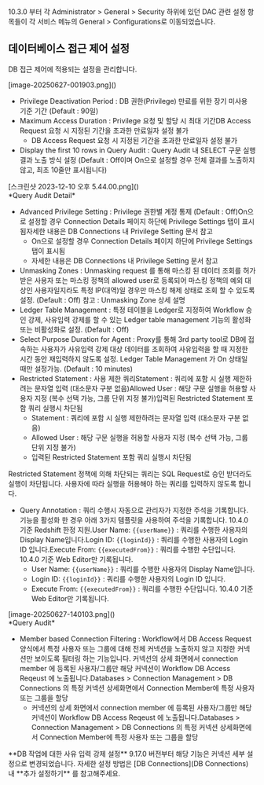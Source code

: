 
<Callout type="info">
10.3.0 부터 각 Administrator &gt; General &gt; Security 하위에 있던 DAC 관련 설정 항목들이 각 서비스 메뉴의 General &gt; Configurations로 이동되었습니다. 
</Callout>

## 데이터베이스 접근 제어 설정
DB 접근 제어에 적용되는 설정을 관리합니다.

<p align="center">
<div>[image-20250627-001903.png]()</div>
</p>

* Privilege Deactivation Period : DB 권한(Privilege) 만료를 위한 장기 미사용 기준 기간 (Default : 90일)
* Maximum Access Duration : Privilege 요청 및 할당 시 최대 기간DB Access Request 요청 시 지정된 기간을 초과한 만료일자 설정 불가
  * DB Access Request 요청 시 지정된 기간을 초과한 만료일자 설정 불가
* Display the first 10 rows in Query Audit : Query Audit 내 SELECT 구문 실행 결과 노출 방식 설정 (Default : Off이며 On으로 설정할 경우 전체 결과를 노출하지 않고, 최초 10줄만 표시됩니다)

<p align="center">
<div>[스크린샷 2023-12-10 오후 5.44.00.png]()</div>
*Query Audit Detail*
</p>

* Advanced Privilege Setting : Privilege 권한별 계정 통제 (Default : Off)On으로 설정할 경우 Connection Details 페이지 하단에 Privilege Settings 탭이 표시됨자세한 내용은 DB Connections 내 Privilege Setting 문서 참고
  * On으로 설정할 경우 Connection Details 페이지 하단에 Privilege Settings 탭이 표시됨
  * 자세한 내용은 DB Connections 내 Privilege Setting 문서 참고
* Unmasking Zones : Unmasking request 를 통해 마스킹 된 데이터 조회를 허가 받은 사용자 또는 마스킹 정책의 allowed user로 등록되어 마스킹 정책의 예외 대상인 사용자일지라도 특정 IP(대역)일 경우만 마스킹 해제 상태로 조회 할 수 있도록 설정.  (Default : Off) 참고 : Unmasking Zone 상세 설명
* Ledger Table Management : 특정 테이블을 Ledger로 지정하여 Workflow 승인 강제, 사유입력 강제를 할 수 있는 Ledger table management 기능의 활성화 또는 비활성화로 설정. (Default : Off)
* Select Purpose Duration for Agent : Proxy를 통해 3rd party tool로 DB에 접속하는 사용자가 사유입력 강제 대상 데이터를 조회하여 사유입력을 할 때 지정한 시간 동안 재입력하지 않도록 설정. Ledger Table Management 가 On 상태일 때만 설정가능. (Default : 10 minutes)
* Restricted Statement : 사용 제한 쿼리Statement : 쿼리에 포함 시 실행 제한하려는 문자열 입력 (대소문자 구분 없음)Allowed User : 해당 구문 실행을 허용할 사용자 지정 (복수 선택 가능, 그룹 단위 지정 불가)입력된 Restricted Statement 포함 쿼리 실행시 차단됨
  * Statement : 쿼리에 포함 시 실행 제한하려는 문자열 입력 (대소문자 구분 없음)
  * Allowed User : 해당 구문 실행을 허용할 사용자 지정 (복수 선택 가능, 그룹 단위 지정 불가)
  * 입력된 Restricted Statement 포함 쿼리 실행시 차단됨

<Callout type="important">
Restricted Statement 정책에 의해 차단되는 쿼리는 SQL Request로 승인 받더라도 실행이 차단됩니다. 사용자에 따라 실행을 허용해야 하는 쿼리를 입력하지 않도록 합니다. 
</Callout>

* Query Annotation : 쿼리 수행시 자동으로 관리자가 지정한 주석을 기록합니다. 기능을 활성화 한 경우 아래 3가지 템플릿을 사용하여 주석을 기록합니다. 10.4.0 기준 Redshift 한정 지원.User Name: `{{userName}}` : 쿼리를 수행한 사용자의 Display Name입니다.Login ID: `{{loginId}}` : 쿼리를 수행한 사용자의 Login ID 입니다.Execute From: `{{executedFrom}}` : 쿼리를 수행한 수단입니다. 10.4.0 기준 Web Editor만 기록됩니다.
  * User Name: `{{userName}}` : 쿼리를 수행한 사용자의 Display Name입니다.
  * Login ID: `{{loginId}}` : 쿼리를 수행한 사용자의 Login ID 입니다.
  * Execute From: `{{executedFrom}}` : 쿼리를 수행한 수단입니다. 10.4.0 기준 Web Editor만 기록됩니다.

<p align="center">
<div>[image-20250627-140103.png]()</div>
*Query Audit*
</p>

* Member based Connection Filtering : Workflow에서 DB Access Request 양식에서 특정 사용자 또는 그룹에 대해 전체 커넥션을 노출하지 않고 지정한 커넥션만 보이도록 필터링 하는 기능입니다. 커넥션의 상세 화면에서 connection member 에 등록된 사용자/그룹만 해당 커넥션이 Workflow DB Access Reqeust 에 노출됩니다.Databases > Connection Management > DB Connections 의 특정 커넥션 상세화면에서 Connection Member에 특정 사용자 또는 그룹을 할당
  * 커넥션의 상세 화면에서 connection member 에 등록된 사용자/그룹만 해당 커넥션이 Workflow DB Access Reqeust 에 노출됩니다.Databases > Connection Management > DB Connections 의 특정 커넥션 상세화면에서 Connection Member에 특정 사용자 또는 그룹을 할당

<Callout type="info">
**DB 작업에 대한 사유 입력 강제 설정** 
9.17.0 버전부터 해당 기능은 커넥션 세부 설정으로 변경되었습니다. 자세한 설정 방법은 [DB Connections](DB Connections) 내 **추가 설정하기** 를 참고해주세요. 
</Callout>
